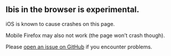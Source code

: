 ::: {.callout-warning collapse="true"}
## Ibis in the browser is experimental.

iOS is known to cause crashes on this page.

Mobile Firefox may also not work (the page won't crash though).

Please [open an issue on GitHub](https://github.com/ibis-project/ibis/issues/new/choose) if you encounter problems.
:::
